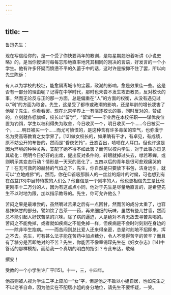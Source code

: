 ```yaml
---
---
---
```

title: 一
---




鲁迅先生：

现在写信给你的，是一个受了你快要两年的教训，是每星期翘盼着听讲《小说史略》的，是当你授课时每每忘形地直率地凭其相同的刚决的言语，好发言的一个小学生。他有许多怀疑而愤懑不平的久蓄于中的话，这时许是按抑不住了罢，所以向先生陈诉：

有人以为学校的校址，能愈隔离城市的尘嚣，政潮的影响，愈是效果佳一些。这是否有一部分的理由呢？记得在中学时代，那时也未尝不发生攻击教员，反对校长的事，然而无论反与正的那一方面，总是偏重在“人”的方面的权衡，从没有遇见过以“利”的方面为取舍。先生，这是受了都市或政潮的影响，还是年龄的增长戕害了他呢？先生，你看看罢。现在北京学界上一有驱逐校长的事，同时反对的，赞成的，立刻就各标旗帜，校长以“留学”，“留堂”——毕业后在本校任职——谋优良位置为钓饵，学生以权利得失为取舍，今日收买一个，明日收买一个……今日被买一个，……明日被买一个……而尤可愤恨的，是这种含有许多毒菌的空气，也弥漫于名为受高等教育之女学界了。[12]做女校长的，如果确有干才，有卓见，有成绩，原不妨公开的布告的，然而是“昏夜乞怜”，丑态百出，啧啧在人耳口。但也许这是因为环境的种种关系，支配了她不得不如此罢？而何以校内学生，对于此事亦日见其软化：明明今日好好的出席，提出反对条件的，转眼就掉过头去，噤若寒蝉，或则明示其变态行动？情形是一天天的恶化了，五四以后的青年是很可悲观痛哭的了！在无可救药的赫赫的气焰之下，先生，你自然是只要放下书包，洁身远引，就可以“立地成佛”的。然而，你在仰首吸那醉人的一丝丝的烟叶的时候，可也想到有在虿盆[13]中展转待拔的人们么？他自信是一个刚率的人，他也更相信先生是比他更刚率十二万分的人，因为有这点点小同，他对于先生是尽量地直言的，是希望先生不以时地为限，加以指示教导的。先生，你可允许他么？

苦闷之果是最难尝的，虽然嚼过苦果之后有一点回甘，然而苦的成分太重了，也容易抹煞甘的部分。譬如饮了苦茶——药，再来细细的玩味，虽然有些儿甘香，然而总不能引起人好饮苦茶的兴味。除了病的逼迫，人是绝对不肯无故去寻苦茶喝的。苦闷之不能免掉，或者就如疾病之不能免掉一样，但疾病是不会时时刻刻在身边的——除非毕生抱病。——而苦闷则总比爱人还来得亲密，总是时刻地不招即来，挥之不去。先生，可有甚么法子能在苦药中加点糖分，令人不觉得苦辛的苦辛？而且有了糖分是否即绝对的不苦？先生，你能否不像章锡琛先生在《妇女杂志》[14]中答话的那样模胡，而给我一个真切的明白的指引？专此布达，敬候

撰安！

受教的一个小学生许广平[15]。十一，三，十四年。

他虽则被人视为学生二字上应加一“女”字，但是他之不敢以小姐自居，也如先生之不以老爷自命，因为他实在不配居小姐的身分地位，请先生不要怀疑，一笑。